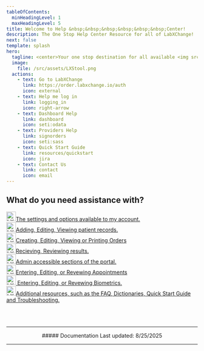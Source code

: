 ```yaml
---
tableOfContents:
  minHeadingLevel: 1
  maxHeadingLevel: 5
title: Welcome to Help &nbsp;&nbsp;&nbsp;&nbsp;&nbsp;&nbsp;Center!
description: The One Stop Help Center Resource for all of LabXChange!
next: false
template: splash
hero:
  tagline: <center>Your one stop destination for all available <img src="/LabXChangeLogoBlack.png" width='250px'/><br /> help and information resources.</center>
  image:
    file: /src/assets/LXStool.png
  actions:
    - text: Go to LabXChange
      link: https://order.labxchange.io/auth
      icon: external
    - text: Help me log in
      link: logging_in
      icon: right-arrow
    - text: Dashboard Help
      link: dashboard
      icon: seti:odata
    - text: Providers Help
      link: signorders
      icon: seti:sass
    - text: Quick Start Guide
      link: resources/quickstart
      icon: jira
    - text: Contact Us
      link: contact
      icon: email
---
```



## What do you need assistance with?

<CardGrid stagger>
	<a href="account">
	<Card title="My Account" icon="seti:config" class="card" style="--sl-card-border: var(--sl-color-green); --sl-card-bg: var(--sl-color-purple-low);">
		<div style={{ display: 'flex', alignItems: 'center', gap: '0.5rem' }}>
			<img src='/LXLogo.png' alt="LX Logo" style="height: 25px;"/><span>The settings and options available to my account.</span>
		</div>
	</Card></a>
	<a href="patients">
	<Card title="Patients" icon="gitter" class="card" style="--sl-card-border: var(--sl-color-green); --sl-card-bg: var(--sl-color-purple-low);">
		<div style={{ display: 'flex', alignItems: 'center', gap: '0.5rem' }}>
			<img src='/LXLogo.png' alt="LX Logo" style="height: 25px;"/><span>Adding, Editing, Viewing patient records.</span>
		</div>
	</Card></a>
	<a href="orders">
	<Card title="Orders" icon="pen">
		<div style={{ display: 'flex', alignItems: 'center', gap: '0.5rem' }}>
			<img src='/LXLogo.png' alt="LX Logo" style="height: 25px;"/><span>Creating, Editing, Viewing or Printing Orders</span>
		</div>		
	</Card></a>
	<a href="results">
	<Card title="Results" icon="approve-check-circle">
		<div style={{ display: 'flex', alignItems: 'center', gap: '0.5rem' }}>
			<img src='/LXLogo.png' alt="LX Logo" style="height: 25px;"/><span>Recieving, Reviewing results.</span>
		</div>		
	</Card></a>
	<a href="admin">
	<Card title="Admin" icon="codePen">
		<div style={{ display: 'flex', alignItems: 'center', gap: '0.5rem' }}>
			<img src='/LXLogo.png' alt="LX Logo" style="height: 25px;"/><span>Admin accessible sections of the portal.</span>
		</div>		
	</Card></a>	
	<a href="appointments">
	  <Card title="Appointments" icon="pnpm">
		<div style={{ display: 'flex', alignItems: 'center', gap: '0.5rem' }}>
			<img src='/LXLogo.png' alt="LX Logo" style="height: 25px;"/><span>Entering, Editing, or Revewing Appointments</span>
		</div>		
	</Card></a>
	<a href="biometrics">
	  <Card title="Biometrics" icon="seti:bower">
		<div style={{ display: 'flex', alignItems: 'center', gap: '0.5rem' }}>
			<img src='/LXLogo.png' alt="LX Logo" style="height: 25px;"/><span> Entering, Editing, or Revewing Biometrics.</span>
		</div>		
	</Card></a>
	<a href="resources">
    <Card title="Resources" icon="information">
		<div style={{ display: 'flex', alignItems: 'center', gap: '0.5rem' }}>
			<img src='/LXLogo.png' alt="LX Logo" style="height: 25px;"/><span>Additional resources, such as the FAQ, Dictionaries, Quick Start Guide and Troubleshooting.</span>
		</div>		
	</Card></a>

	
</CardGrid>

<br /><br />
<center>
<hr />
##### Documentation Last updated: 8/25/2025
<hr />
</center>